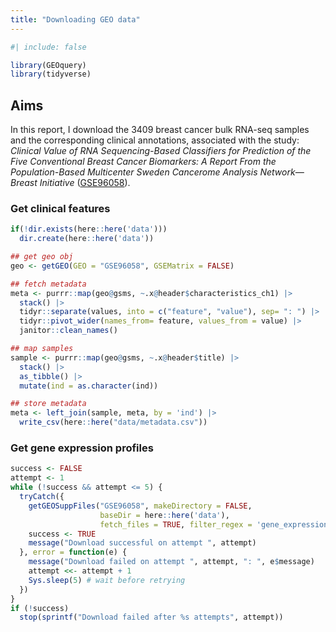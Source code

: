 ```yaml
---
title: "Downloading GEO data"
---
```



```r
#| include: false

library(GEOquery)
library(tidyverse)
```

## Aims

In this report, I download the 3409 breast cancer bulk RNA-seq samples and the corresponding clinical annotations, associated with the study: *Clinical Value of RNA Sequencing-Based Classifiers for Prediction of the Five Conventional Breast Cancer Biomarkers: A Report From the Population-Based Multicenter Sweden Cancerome Analysis Network—Breast Initiative* ([GSE96058](https://www.ncbi.nlm.nih.gov/geo/query/acc.cgi?acc=GSE96058)).


### Get clinical features

```r
if(!dir.exists(here::here('data')))
  dir.create(here::here('data'))
```

```r
## get geo obj
geo <- getGEO(GEO = "GSE96058", GSEMatrix = FALSE)

## fetch metadata
meta <- purrr::map(geo@gsms, ~.x@header$characteristics_ch1) |>
  stack() |>
  tidyr::separate(values, into = c("feature", "value"), sep= ": ") |>
  tidyr::pivot_wider(names_from= feature, values_from = value) |>
  janitor::clean_names()

## map samples
sample <- purrr::map(geo@gsms, ~.x@header$title) |>
  stack() |>
  as_tibble() |>
  mutate(ind = as.character(ind))

## store metadata
meta <- left_join(sample, meta, by = 'ind') |>
  write_csv(here::here("data/metadata.csv"))
```

### Get gene expression profiles

```r
success <- FALSE
attempt <- 1
while (!success && attempt <= 5) {
  tryCatch({
    getGEOSuppFiles("GSE96058", makeDirectory = FALSE,
                    baseDir = here::here('data'),
                    fetch_files = TRUE, filter_regex = 'gene_expression')
    success <- TRUE
    message("Download successful on attempt ", attempt)
  }, error = function(e) {
    message("Download failed on attempt ", attempt, ": ", e$message)
    attempt <<- attempt + 1
    Sys.sleep(5) # wait before retrying
  })
}
if (!success)
  stop(sprintf("Download failed after %s attempts", attempt))
```


